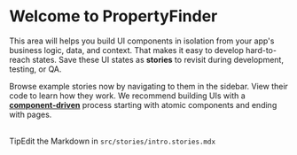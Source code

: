
<Meta title='Intro' />

# Welcome to PropertyFinder

This area will helps you build UI components in isolation from your app's business logic, data, and context.
That makes it easy to develop hard-to-reach states. Save these UI states as **stories** to revisit during development, testing, or QA.

Browse example stories now by navigating to them in the sidebar.
View their code to learn how they work.
We recommend building UIs with a [**component-driven**](https://componentdriven.org) process starting with atomic components and ending with pages.

<br />

<div className='tip-wrapper'>
  <span className='tip'>Tip</span>Edit the Markdown in <code>src/stories/intro.stories.mdx</code>
</div>
